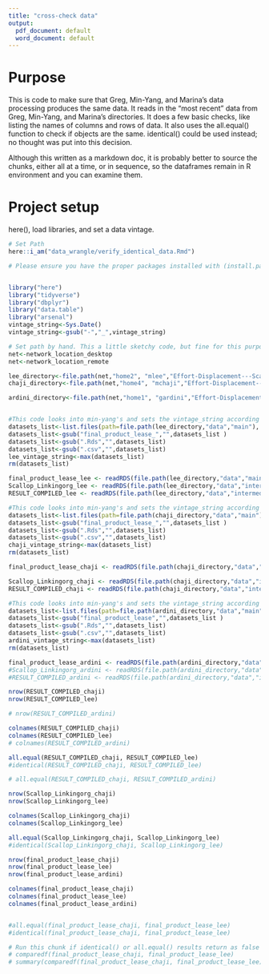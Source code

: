 ```yaml
---
title: "cross-check data"
output:
  pdf_document: default
  word_document: default
---
```

# Purpose
This is code to make sure that Greg, Min-Yang, and Marina's data processing produces the same data.  It reads in the "most recent" data from Greg, Min-Yang, and Marina's directories. It does a few basic checks, like listing the names of columns and rows of data. It also uses the all.equal() function to check if objects are the same. identical() could be used instead; no thought was put into this decision.

Although this written as a markdown doc, it is probably better to source the chunks, either all at a time, or in sequence, so the dataframes remain in R environment and you can examine them.


# Project setup
here(), load libraries, and set a data vintage. 

```r

# Set Path
here::i_am("data_wrangle/verify_identical_data.Rmd")

# Please ensure you have the proper packages installed with (install.packages()) or a request to ITD if any libraries do not load.  


library("here")
library("tidyverse")
library("dbplyr")
library("data.table")
library("arsenal")
vintage_string<-Sys.Date()
vintage_string<-gsub("-","_",vintage_string)

# Set path by hand. This a little sketchy code, but fine for this purpose. Probably don't reuse this
net<-network_location_desktop
net<-network_location_remote

lee_directory<-file.path(net,"home2", "mlee","Effort-Displacement---Scallop")
chaji_directory<-file.path(net,"home4", "mchaji","Effort-Displacement---Scallop")

ardini_directory<-file.path(net,"home1", "gardini","Effort-Displacement---Scallop")



```

```r
#This code looks into min-yang's and sets the vintage_string according to the most recent data
datasets_list<-list.files(path=file.path(lee_directory,"data","main"), pattern="final_product_lease_")
datasets_list<-gsub("final_product_lease_","",datasets_list )
datasets_list<-gsub(".Rds","",datasets_list)
datasets_list<-gsub(".csv","",datasets_list)
lee_vintage_string<-max(datasets_list)
rm(datasets_list)
```
```r

final_product_lease_lee <- readRDS(file.path(lee_directory,"data","main",paste0("final_product_lease_",lee_vintage_string,".Rds")))
Scallop_Linkingorg_lee <- readRDS(file.path(lee_directory,"data","intermediate",paste0("Scallop_Linkingorg_",lee_vintage_string,".Rds")))
RESULT_COMPILED_lee <- readRDS(file.path(lee_directory,"data","intermediate",paste0("RESULT_COMPILED_",lee_vintage_string,".Rds")))


```




```r
#This code looks into min-yang's and sets the vintage_string according to the most recent data
datasets_list<-list.files(path=file.path(chaji_directory,"data","main"), pattern="final_product_lease_")
datasets_list<-gsub("final_product_lease_","",datasets_list )
datasets_list<-gsub(".Rds","",datasets_list)
datasets_list<-gsub(".csv","",datasets_list)
chaji_vintage_string<-max(datasets_list)
rm(datasets_list)
```

```r
final_product_lease_chaji <- readRDS(file.path(chaji_directory,"data","main",paste0("final_product_lease_",chaji_vintage_string,".Rds")))

Scallop_Linkingorg_chaji <- readRDS(file.path(chaji_directory,"data","intermediate",paste0("Scallop_Linkingorg_",chaji_vintage_string,".Rds")))
RESULT_COMPILED_chaji <- readRDS(file.path(chaji_directory,"data","intermediate",paste0("RESULT_COMPILED_",chaji_vintage_string,".Rds")))


```



```r
#This code looks into min-yang's and sets the vintage_string according to the most recent data
datasets_list<-list.files(path=file.path(ardini_directory,"data","main"), pattern="final_product_lease")
datasets_list<-gsub("final_product_lease","",datasets_list )
datasets_list<-gsub(".Rds","",datasets_list)
datasets_list<-gsub(".csv","",datasets_list)
ardini_vintage_string<-max(datasets_list)
rm(datasets_list)
```

```r
final_product_lease_ardini <- readRDS(file.path(ardini_directory,"data","main",paste0("final_product_lease",ardini_vintage_string,".Rds")))
#Scallop_Linkingorg_ardini <- readRDS(file.path(ardini_directory,"data","intermediate",paste0("Scallop_Linkingorg_",ardini_vintage_string,".Rds")))
#RESULT_COMPILED_ardini <- readRDS(file.path(ardini_directory,"data","intermediate",paste0("RESULT_COMPILED_",ardini_vintage_string,".Rds")))

```

```r
nrow(RESULT_COMPILED_chaji)
nrow(RESULT_COMPILED_lee)

# nrow(RESULT_COMPILED_ardini)

colnames(RESULT_COMPILED_chaji)
colnames(RESULT_COMPILED_lee)
# colnames(RESULT_COMPILED_ardini)

all.equal(RESULT_COMPILED_chaji, RESULT_COMPILED_lee)
#identical(RESULT_COMPILED_chaji, RESULT_COMPILED_lee)

# all.equal(RESULT_COMPILED_chaji, RESULT_COMPILED_ardini)

```


```r
nrow(Scallop_Linkingorg_chaji)
nrow(Scallop_Linkingorg_lee)

colnames(Scallop_Linkingorg_chaji)
colnames(Scallop_Linkingorg_lee)

all.equal(Scallop_Linkingorg_chaji, Scallop_Linkingorg_lee)
#identical(Scallop_Linkingorg_chaji, Scallop_Linkingorg_lee)

```


```r
nrow(final_product_lease_chaji)
nrow(final_product_lease_lee)
nrow(final_product_lease_ardini)

colnames(final_product_lease_chaji)
colnames(final_product_lease_lee)
colnames(final_product_lease_ardini)


#all.equal(final_product_lease_chaji, final_product_lease_lee)
#identical(final_product_lease_chaji, final_product_lease_lee)

# Run this chunk if identical() or all.equal() results return as false
# comparedf(final_product_lease_chaji, final_product_lease_lee)
# summary(comparedf(final_product_lease_chaji, final_product_lease_lee))

```
